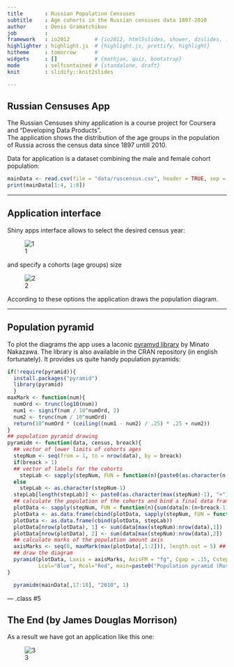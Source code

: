 ```yaml
---
title       : Russian Population Censuses
subtitle    : Age cohorts in the Russian censuses data 1897-2010
author      : Denis Gramatchikov
job         : 
framework   : io2012        # {io2012, html5slides, shower, dzslides, ...}
highlighter : highlight.js  # {highlight.js, prettify, highlight}
hitheme     : tomorrow      # 
widgets     : []            # {mathjax, quiz, bootstrap}
mode        : selfcontained # {standalone, draft}
knit        : slidify::knit2slides

---
```


## Russian Censuses App  
The Russian Censuses shiny application is a course project for Coursera and "Developing Data Products".    
The application shows the distribution of the age groups in the population of Russia across the census data since 1897  untill 2010.  

Data for application is a dataset combining the male and female cohort population:  
```r
mainData <- read.csv(file = "data/ruscensus.csv", header = TRUE, sep = ";")
print(mainData[1:4, 1:8])
```

---

## Application interface  
Shiny apps interface allows to select the desired census year:  

![1](figures/sel_input.png)  

and specify a cohorts (age groups) size  

![2](figures/slider_input.png)  

According to these options the application draws the population diagram.  

---

## Population pyramid  
To plot the diagrams the app uses a laconic [pyramyd library](http://minato.sip21c.org/swtips/R.html#PYRAMID) by Minato Nakazawa. The library is also available in the CRAN repository (in english fortunately). It provides us quite handy population pyramids:
```r
if(!require(pyramid)){
  install.packages("pyramid")
  library(pyramid)
  }
maxMark <- function(num){
  numOrd <- trunc(log10(num))
  num1 <- signif(num / 10^numOrd, 2)
  num2 <- trunc(num / 10^numOrd)
  return(10^numOrd * (ceiling((num1 - num2) / .25) * .25 + num2))
}
## population pyramid drawing
pyramidm <- function(data, census, breack){
  ## vector of lower limits of cohorts ages
  stepNum <- seq(from = 1, to = nrow(data), by = breack)
  if(breack > 1)
  ## vector of labels for the cohorts
    stepLab <- sapply(stepNum, FUN = function(n){paste0(as.character(n-1), "-", as.character(n+breack-2))})
  else
    stepLab <- as.character(stepNum-1)
  stepLab[length(stepLab)] <- paste0(as.character(max(stepNum)-1), "+") 
  ## calculate the population of the cohorts and bind a final data frame
  plotData <- sapply(stepNum, FUN = function(n){sum(data[n:(n+breack-1),1])})
  plotData <- as.data.frame(cbind(plotData, sapply(stepNum, FUN = function(n){sum(data[n:(n+breack-1),2])})))
  plotData <- as.data.frame(cbind(plotData, stepLab))
  plotData[nrow(plotData), 1] <- sum(data[max(stepNum):nrow(data),1])
  plotData[nrow(plotData), 2] <- sum(data[max(stepNum):nrow(data),2])
  ## calculate marks of the population amount axis
  axisMarks <- seq(0, maxMark(max(plotData[,1:2])), length.out = 5) ## to simplify
  ## draw the diagram
  pyramid(plotData, Laxis = axisMarks, AxisFM = "fg", Cgap = .15, Cstep = ifelse(breack < 5, 6 - breack, 1), 
          Lcol="Blue", Rcol="Red", main=paste0("Population pyramid (Russia, ", census,")"))
}

```
```r
  pyramidm(mainData[,17:18], "2010", 1)
```

--- .class #5 

## The End (by James Douglas Morrison)
As a result we have got an application like this one:  

![3](figures/preview.png)  
